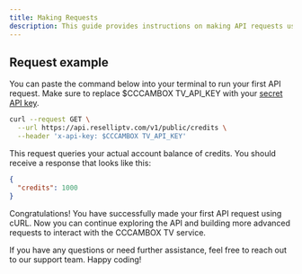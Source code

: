 ```yaml
---
title: Making Requests
description: This guide provides instructions on making API requests using cURL. It includes a sample command that can be copied into the terminal, along with details on replacing the placeholder API key. The response format is also shown. The guide concludes with an encouragement to explore more advanced requests using CCCAMBOX TV.
---
```


## Request example

You can paste the command below into your terminal to run your first API request. Make sure to replace $CCCAMBOX TV_API_KEY with your [secret API key](/documentation/authentification).

```bash
curl --request GET \
  --url https://api.reselliptv.com/v1/public/credits \
  --header 'x-api-key: $CCCAMBOX TV_API_KEY'
```

This request queries your actual account balance of credits. You should receive a response that looks like this:

```json
{
  "credits": 1000
}
```

Congratulations! You have successfully made your first API request using cURL. Now you can continue exploring the API and building more advanced requests to interact with the CCCAMBOX TV service.

If you have any questions or need further assistance, feel free to reach out to our support team. Happy coding!
